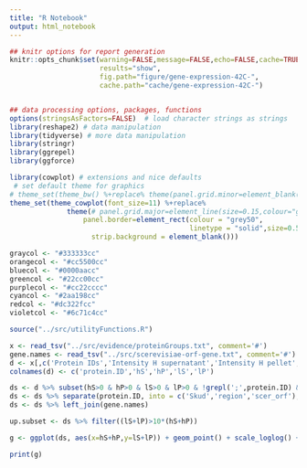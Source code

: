 ---
title: "R Notebook"
output: html_notebook
---

```{r setup,warning=FALSE,message=FALSE,echo=FALSE}

## knitr options for report generation
knitr::opts_chunk$set(warning=FALSE,message=FALSE,echo=FALSE,cache=TRUE,
                      results="show",
                      fig.path="figure/gene-expression-42C-",
                      cache.path="cache/gene-expression-42C-")


## data processing options, packages, functions
options(stringsAsFactors=FALSE)  # load character strings as strings
library(reshape2) # data manipulation
library(tidyverse) # more data manipulation
library(stringr)
library(ggrepel)
library(ggforce)

library(cowplot) # extensions and nice defaults
 # set default theme for graphics
# theme_set(theme_bw() %+replace% theme(panel.grid.minor=element_blank())) 
theme_set(theme_cowplot(font_size=11) %+replace% 
              theme(# panel.grid.major=element_line(size=0.15,colour="grey50"),
                  panel.border=element_rect(colour = "grey50",
                                            linetype = "solid",size=0.5),
                    strip.background = element_blank()))

graycol <- "#333333cc"
orangecol <- "#cc5500cc"
bluecol <- "#0000aacc"
greencol <- "#22cc00cc"
purplecol <- "#cc22cccc"
cyancol <- "#2aa198cc"
redcol <- "#dc322fcc"
violetcol <- "#6c71c4cc"

```

```{r read_utilities}
source("../src/utilityFunctions.R")
```

```{r load_data}
x <- read_tsv("../src/evidence/proteinGroups.txt", comment='#')
gene.names <- read_tsv("../src/scerevisiae-orf-gene.txt", comment='#')
d <- x[,c('Protein IDs','Intensity H supernatant','Intensity H pellet', 'Intensity L supernatant', 'Intensity L pellet')]
colnames(d) <- c('protein.ID','hS','hP','lS','lP')

ds <- d %>% subset(hS>0 & hP>0 & lS>0 & lP>0 & !grepl(';',protein.ID) & !grepl('CON__', protein.ID) & !grepl('REV__', protein.ID))
ds <- ds %>% separate(protein.ID, into = c('Skud','region','scer_orf'), sep='_')
ds <- ds %>% left_join(gene.names)

up.subset <- ds %>% filter((lS+lP)>10*(hS+hP))

g <- ggplot(ds, aes(x=hS+hP,y=lS+lP)) + geom_point() + scale_loglog() + geom_abline(slope=1) + geom_label_repel(aes(label=gene))

print(g)
```







